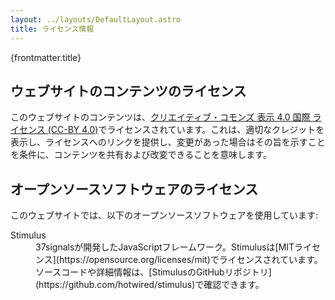 ```yaml
---
layout: ../layouts/DefaultLayout.astro
title: ライセンス情報
---
```



<PageTitle>
  {frontmatter.title}
</PageTitle>

<Prose>

  ## ウェブサイトのコンテンツのライセンス

  このウェブサイトのコンテンツは、[クリエイティブ・コモンズ 表示 4.0 国際 ライセンス (CC-BY 4.0)](https://creativecommons.org/licenses/by/4.0/deed.ja)でライセンスされています。これは、適切なクレジットを表示し、ライセンスへのリンクを提供し、変更があった場合はその旨を示すことを条件に、コンテンツを共有および改変できることを意味します。

  ## オープンソースソフトウェアのライセンス

  このウェブサイトでは、以下のオープンソースソフトウェアを使用しています:

  <dl>
    <dt>Stimulus</dt>
    <dd>
      37signalsが開発したJavaScriptフレームワーク。Stimulusは[MITライセンス](https://opensource.org/licenses/mit)でライセンスされています。ソースコードや詳細情報は、[StimulusのGitHubリポジトリ](https://github.com/hotwired/stimulus)で確認できます。
    </dd>
  </dl>

</Prose>
